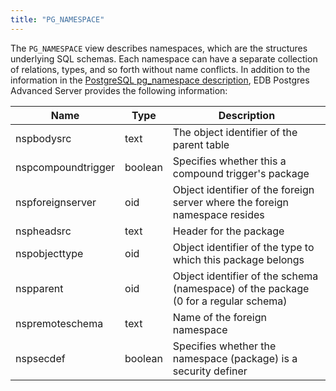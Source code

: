 ```yaml
---
title: "PG_NAMESPACE"
---
```


The `PG_NAMESPACE` view describes namespaces, which are the structures underlying SQL schemas. Each namespace can have a separate collection of relations, types, and so forth without name conflicts. In addition to the information in the [PostgreSQL pg_namespace description](https://www.postgresql.org/docs/current/catalog-pg-namespace.html), EDB Postgres Advanced Server provides the following information:

| Name               | Type    | Description                                                                         |
| ------------------ | ------- | ----------------------------------------------------------------------------------- |
| nspbodysrc         | text    | The object identifier of the parent table                                           |
| nspcompoundtrigger | boolean | Specifies whether this a compound trigger's package                                 |
| nspforeignserver   | oid     | Object identifier of the foreign server where the foreign namespace resides         |
| nspheadsrc         | text    | Header for the package                                                              |
| nspobjecttype      | oid     | Object identifier of the type to which this package belongs                         |
| nspparent          | oid     | Object identifier of the schema (namespace) of the package (0 for a regular schema) |
| nspremoteschema    | text    | Name of the foreign namespace                                                       |
| nspsecdef          | boolean | Specifies whether the namespace (package) is a security definer                     |

